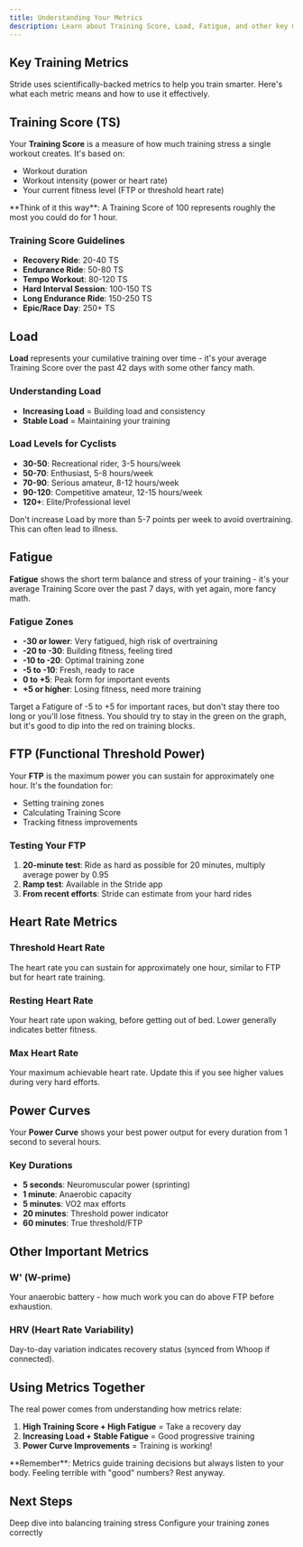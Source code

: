 ```yaml
---
title: Understanding Your Metrics
description: Learn about Training Score, Load, Fatigue, and other key metrics in Stride
---
```


## Key Training Metrics

Stride uses scientifically-backed metrics to help you train smarter. Here's what each metric means and how to use it effectively.

## Training Score (TS)

Your **Training Score** is a measure of how much training stress a single workout creates. It's based on:
- Workout duration
- Workout intensity (power or heart rate)
- Your current fitness level (FTP or threshold heart rate)

<Info>
  **Think of it this way**: A Training Score of 100 represents roughly the most you could do for 1 hour.
</Info>

### Training Score Guidelines
- **Recovery Ride**: 20-40 TS
- **Endurance Ride**: 50-80 TS
- **Tempo Workout**: 80-120 TS
- **Hard Interval Session**: 100-150 TS
- **Long Endurance Ride**: 150-250 TS
- **Epic/Race Day**: 250+ TS

## Load

**Load** represents your cumilative training over time - it's your average Training Score over the past 42 days with some other fancy math.

### Understanding Load
- **Increasing Load** = Building load and consistency
- **Stable Load** = Maintaining your training

### Load Levels for Cyclists
- **30-50**: Recreational rider, 3-5 hours/week
- **50-70**: Enthusiast, 5-8 hours/week
- **70-90**: Serious amateur, 8-12 hours/week
- **90-120**: Competitive amateur, 12-15 hours/week
- **120+**: Elite/Professional level

<Warning>
  Don't increase Load by more than 5-7 points per week to avoid overtraining. This can often lead to illness.
</Warning>

## Fatigue

**Fatigue** shows the short term balance and stress of your training - it's your average Training Score over the past 7 days, with yet again, more fancy math.

### Fatigue Zones
- **-30 or lower**: Very fatigued, high risk of overtraining
- **-20 to -30**: Building fitness, feeling tired
- **-10 to -20**: Optimal training zone
- **-5 to -10**: Fresh, ready to race
- **0 to +5**: Peak form for important events
- **+5 or higher**: Losing fitness, need more training

<Tip>
  Target a Fatigure of -5 to +5 for important races, but don't stay there too long or you'll lose fitness. You should try to stay in the green on the graph, but it's good to dip into the red on training blocks.
</Tip>

## FTP (Functional Threshold Power)

Your **FTP** is the maximum power you can sustain for approximately one hour. It's the foundation for:
- Setting training zones
- Calculating Training Score
- Tracking fitness improvements

### Testing Your FTP
1. **20-minute test**: Ride as hard as possible for 20 minutes, multiply average power by 0.95
2. **Ramp test**: Available in the Stride app
3. **From recent efforts**: Stride can estimate from your hard rides


## Heart Rate Metrics

### Threshold Heart Rate
The heart rate you can sustain for approximately one hour, similar to FTP but for heart rate training.

### Resting Heart Rate
Your heart rate upon waking, before getting out of bed. Lower generally indicates better fitness.

### Max Heart Rate
Your maximum achievable heart rate. Update this if you see higher values during very hard efforts.

## Power Curves

Your **Power Curve** shows your best power output for every duration from 1 second to several hours.

### Key Durations
- **5 seconds**: Neuromuscular power (sprinting)
- **1 minute**: Anaerobic capacity
- **5 minutes**: VO2 max efforts
- **20 minutes**: Threshold power indicator
- **60 minutes**: True threshold/FTP

## Other Important Metrics

### W' (W-prime)
Your anaerobic battery - how much work you can do above FTP before exhaustion.

### HRV (Heart Rate Variability)
Day-to-day variation indicates recovery status (synced from Whoop if connected).

## Using Metrics Together

The real power comes from understanding how metrics relate:

1. **High Training Score + High Fatigue** = Take a recovery day
2. **Increasing Load + Stable Fatigue** = Good progressive training
3. **Power Curve Improvements** = Training is working!

<Info>
  **Remember**: Metrics guide training decisions but always listen to your body. Feeling terrible with "good" numbers? Rest anyway.
</Info>

## Next Steps

<CardGroup cols={2}>
  <Card
    title="Load and Fatigue Management"
    icon="chart-line"
    href="/concepts/load-and-fatigue"
  >
    Deep dive into balancing training stress
  </Card>
  <Card
    title="Setting Your Zones"
    icon="sliders"
    href="/getting-started/setting-zones"
  >
    Configure your training zones correctly
  </Card>
</CardGroup>

